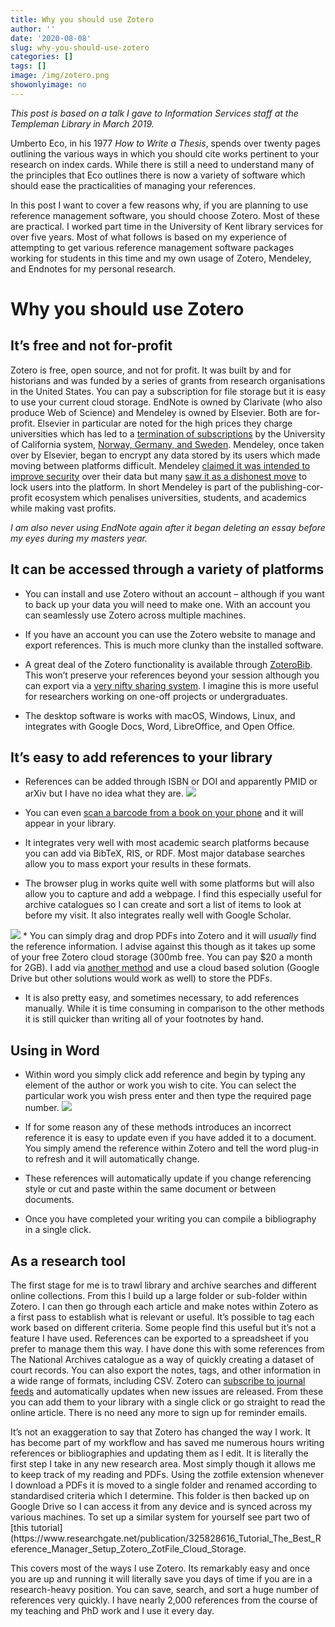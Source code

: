 ```yaml
---
title: Why you should use Zotero
author: ''
date: '2020-08-08'
slug: why-you-should-use-zotero
categories: []
tags: []
image: /img/zotero.png
showonlyimage: no
---
```

*This post is based on a talk I gave to Information Services staff at the Templeman Library in March 2019.*

Umberto Eco, in his 1977 *How to Write a Thesis*, spends over twenty pages outlining the various ways in which you should cite works pertinent to your research on index cards. While there is still a need to understand many of the principles that Eco outlines there is now a variety of software which should ease the practicalities of managing your references.

In this post I want to cover a few reasons why, if you are planning to use reference management software, you should choose Zotero. Most of these are practical. I worked part time in the University of Kent library services for over five years. Most of what follows is based on my experience of attempting to get various reference management software packages working for students in this time and my own usage of Zotero, Mendeley, and Endnotes for my personal research.


# Why you should use Zotero

## It’s free and not for-profit
Zotero is free, open source, and not for profit. It was built by and for historians and was funded by a series of grants from research organisations in the United States. You can pay a subscription for file storage but it is easy to use your current cloud storage. EndNote is owned by Clarivate (who also produce Web of Science) and Mendeley is owned by Elsevier. Both are for-profit. Elsevier in particular are noted for the high prices they charge universities which has led to a [termination of subscriptions](https://www.nature.com/articles/d41586-019-00758-x) by the University of California system, [Norway, Germany, and Sweden](https://www.insidehighered.com/quicktakes/2019/03/13/norwegian-universities-ditch-elsevier). Mendeley, once taken over by Elsevier, began to encrypt any data stored by its users which made moving between platforms difficult. Mendeley [claimed it was intended to improve security](https://www.zotero.org/support/kB/mendeley_import) over their data but many [saw it as a dishonest move](https://eighty-twenty.org/2018/06/13/mendeley-encrypted-db) to lock users into the platform. In short Mendeley is part of the publishing-cor-profit ecosystem which penalises universities, students, and academics while making vast profits.

*I am also never using EndNote again after it began deleting an essay before my eyes during my masters year.*


## It can be accessed through a variety of platforms


* You can install and use Zotero without an account – although if you want to back up your data you will need to make one. With an account you can seamlessly use Zotero across multiple machines.

* If you have an account you can use the Zotero website to manage and export references. This is much more clunky than the installed software.

* A great deal of the Zotero functionality is available through [ZoteroBib](https://zbib.org/). This won’t preserve your references beyond your session although you can export via a [very nifty sharing system](https://zbib.org/faq#where-is-my-bibliography-stored). I imagine this is more useful for researchers working on one-off projects or undergraduates.

* The desktop software is works with macOS, Windows, Linux, and integrates with Google Docs, Word, LibreOffice, and Open Office.


## It’s easy to add references to your library
* References can be added through ISBN or DOI and apparently PMID or arXiv but I have no idea what they are.
![](/img/addReference.png)

* You can even [scan a barcode from a book on your phone](https://www.zotero.org/blog/scan-books-into-zotero-from-your-iphone-or-ipad/) and it will appear in your library.

* It integrates very well with most academic search platforms because you can add via BibTeX, RIS, or RDF. Most major database searches allow you to mass export your results in these formats.

* The browser plug in works quite well with some platforms but will also allow you to capture and add a webpage. I find this especially useful for archive catalogues so I can create and sort a list of items to look at before my visit. It also integrates really well with Google Scholar.

![](/img/ZoteroGoogle.PNG)
* You can simply drag and drop PDFs into Zotero and it will *usually* find the reference information. I advise against this though as it takes up some of your free Zotero cloud storage (300mb free. You can pay $20 a month for 2GB). I add via [another method](https://www.researchgate.net/publication/325828616_Tutorial_The_Best_Reference_Manager_Setup_Zotero_ZotFile_Cloud_Storage) and use a cloud based solution (Google Drive but other solutions would work as well) to store the PDFs.

* It is also pretty easy, and sometimes necessary, to add references manually. While it is time consuming in comparison to the other methods it is still quicker than writing all of your footnotes by hand.

## Using in Word
* Within word you simply click add reference and begin by typing any element of the author or work you wish to cite. You can select the particular work you wish press enter and then type the required page number.
![](/img/wordPlugin.PNG)

* If for some reason any of these methods introduces an incorrect reference it is easy to update even if you have added it to a document. You simply amend the reference within Zotero and tell the word plug-in to refresh and it will automatically change.

* These references will automatically update if you change referencing style or cut and paste within the same document or between documents.

* Once you have completed your writing you can compile a bibliography in a single click.

## As a research tool
The first stage for me is to trawl library and archive searches and different online collections. From this I build up a large folder or sub-folder within Zotero. I can then go through each article and make notes within Zotero as a first pass to establish what is relevant or useful. It's possible to tag each work based on different criteria. Some people find this useful but it’s not a feature I have used. References can be exported to a spreadsheet if you prefer to manage them this way. I have done this with some references from The National Archives catalogue as a way of quickly creating a dataset of court records. You can also export the notes, tags, and other information in a wide range of formats, including CSV.
Zotero can [subscribe to journal feeds](https://www.zotero.org/support/feeds) and automatically updates when new issues are released. From these you can add them to your library with a single click or go straight to read the  online article. There is no need any more to sign up for reminder emails.

It's not an exaggeration to say that Zotero has changed the way I work. It has become part of my workflow and has saved me numerous hours writing references or bibliographies and updating them as I edit. It is literally the first step I take in any new research area. Most simply though it allows me to keep track of my reading and PDFs. Using the zotfile extension whenever I download a PDFs it is moved to a single folder and renamed according to standardised criteria which I determine. This folder is then backed up on Google Drive so I can access it from any device and is synced across my various machines. To set up a similar system for yourself see part two of [this tutorial](https://www.researchgate.net/publication/325828616_Tutorial_The_Best_Reference_Manager_Setup_Zotero_ZotFile_Cloud_Storage.

This covers most of the ways I use Zotero. Its remarkably easy and once you are up and running it will literally save you days of time if you are in a research-heavy position. You can save, search, and sort a huge number of references very quickly. I have nearly 2,000 references from the course of my teaching and PhD work and I use it every day.
